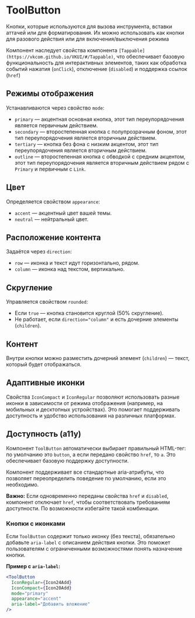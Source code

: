 <Overview>

# ToolButton

Кнопки, которые используются для вызова инструмента, вставки аттачей или для форматирования. Их можно использовать как кнопки для разового действия или для включения/выключения режима

Компонент наследует свойства компонента `[Tappable](https://vkcom.github.io/VKUI/#/Tappable)`, что обеспечивает базовую функциональность для интерактивных элементов, таких как обработка событий нажатия (`onClick`), отключение (`disabled`) и поддержка ссылок (`href`)

</Overview>

## Режимы отображения

Устанавливаются через свойство `mode`:

- `primary` — акцентная основная кнопка, этот тип переупорядочения является первичным действием.
- `secondary` — второстепенная кнопка с полупрозрачным фоном, этот тип переупорядочения является вторичным действием.
- `tertiary` — кнопка без фона с низким акцентом, этот тип переупорядочения является вторичным действием.
- `outline` — второстепенная кнопка с обводкой с средним акцентом, этот тип переупорядочения является вторичным действием рядом с `Primary` и первичным c `Link`.

## Цвет

Определяется свойством `appearance`:

- `accent` — акцентный цвет вашей темы.
- `neutral` — нейтральный цвет.

## Расположение контента

Задаётся через `direction`:

- `row` — иконка и текст идут горизонтально, рядом.
- `column` — иконка над текстом, вертикально.

## Скругление

Управляется свойством `rounded`:

- Если `true` — кнопка становится круглой (50% скругление).
- Не работает, если `direction="column"` и есть дочерние элементы (`children`).

## Контент

Внутри кнопки можно разместить дочерний элемент (`children`) — текст, который будет отображаться.

## Адаптивные иконки

Свойства `IconCompact` и `IconRegular` позволяют использовать разные иконки в зависимости от режима отображения (например, на мобильных и десктопных устройствах). Это помогает поддерживать доступность и удобство использования на различных платформах.

## Доступность (a11y)

Компонент `ToolButton` автоматически выбирает правильный HTML-тег: по умолчанию это `button`, а если передано свойство `href`, то `a`. Это обеспечивает базовую поддержку доступности.

Компонент поддерживает все стандартные aria-атрибуты, что позволяет переопределить поведение по умолчанию, если это необходимо.

**Важно:** Если одновременно переданы свойства `href` и `disabled`, компонент отключает `href`, чтобы соответствовать требованиям доступности. По возможности избегайте такой комбинации.

### Кнопки с иконками

Если `ToolButton` содержит только иконку (без текста), обязательно добавьте `aria-label` с описанием действия кнопки. Это поможет пользователям с ограниченными возможностями понять назначение кнопки.

**Пример с `aria-label`:**

```jsx
<ToolButton
  IconRegular={Icon24Add}
  IconCompact={Icon20Add}
  mode="primary"
  appearance="accent"
  aria-label="Добавить вложение"
/>
```
